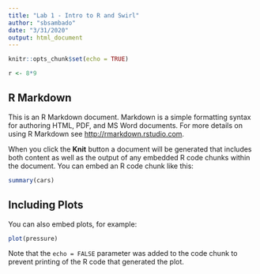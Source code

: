 ```yaml
---
title: "Lab 1 - Intro to R and Swirl"
author: "sbsambado"
date: "3/31/2020"
output: html_document
---
```


```r
knitr::opts_chunk$set(echo = TRUE)

r <- 8*9
```

## R Markdown

This is an R Markdown document. Markdown is a simple formatting syntax for authoring HTML, PDF, and MS Word documents. For more details on using R Markdown see <http://rmarkdown.rstudio.com>.

When you click the **Knit** button a document will be generated that includes both content as well as the output of any embedded R code chunks within the document. You can embed an R code chunk like this:

```r
summary(cars)
```

## Including Plots

You can also embed plots, for example:

```r
plot(pressure)
```

Note that the `echo = FALSE` parameter was added to the code chunk to prevent printing of the R code that generated the plot.

